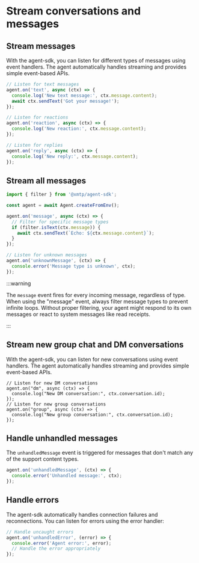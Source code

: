 # Stream conversations and messages

## Stream messages

With the agent-sdk, you can listen for different types of messages using event handlers. The agent automatically handles streaming and provides simple event-based APIs.

```js [Node]
// Listen for text messages
agent.on('text', async (ctx) => {
  console.log('New text message:', ctx.message.content);
  await ctx.sendText('Got your message!');
});

// Listen for reactions
agent.on('reaction', async (ctx) => {
  console.log('New reaction:', ctx.message.content);
});

// Listen for replies
agent.on('reply', async (ctx) => {
  console.log('New reply:', ctx.message.content);
});
```

## Stream all messages

```js [Node]
import { filter } from '@xmtp/agent-sdk';

const agent = await Agent.createFromEnv();

agent.on('message', async (ctx) => {
  // Filter for specific message types
  if (filter.isText(ctx.message)) {
    await ctx.sendText(`Echo: ${ctx.message.content}`);
  }
});

// Listen for unknown messages
agent.on('unknownMessage', (ctx) => {
  console.error('Message type is unknown', ctx);
});
```

:::warning

The `message` event fires for every incoming message, regardless of type. When using the "message" event, always filter message types to prevent infinite loops. Without proper filtering, your agent might respond to its own messages or react to system messages like read receipts.

:::

## Stream new group chat and DM conversations

With the agent-sdk, you can listen for new conversations using event handlers. The agent automatically handles streaming and provides simple event-based APIs.

```tsx
// Listen for new DM conversations
agent.on("dm", async (ctx) => {
  console.log("New DM conversation:", ctx.conversation.id);
});
// Listen for new group conversations
agent.on("group", async (ctx) => {
  console.log("New group conversation:", ctx.conversation.id);
});
``` 

##  Handle unhandled messages

The `unhandledMessage` event is triggered for messages that don't match any of the support content types.

```js [Node]
agent.on('unhandledMessage', (ctx) => {
  console.error('Unhandled message:', ctx);
});
```

## Handle errors 

The agent-sdk automatically handles connection failures and reconnections. You can listen for errors using the error handler:

```js [Node]
// Handle uncaught errors
agent.on('unhandledError', (error) => {
  console.error('Agent error:', error);
  // Handle the error appropriately
});
```

